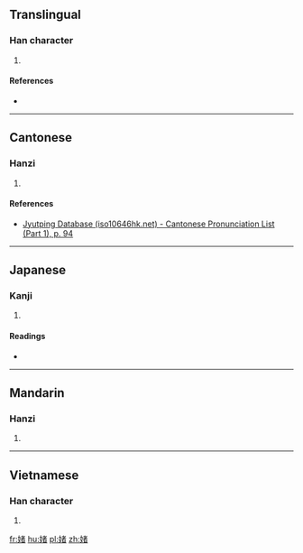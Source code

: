 ==Translingual==

===Han character===
{{Han char|rn=38|rad=女|as=09|sn=12|four=44460|canj=VJKA|ids=⿰女者}}

# {{defn|Han|sort=女09}}

====References====
* {{Han ref|kx=0266.300|dkj=06491|hdz=21063.110|uh=5A8E|ud=23182|bh=D4E3|bd=54499}}

----

==Cantonese==

===Hanzi===
{{yue-hanzi|jyut=[[ze2]]|y=je2}}

# {{defn|lang=yue|sort=女09}}

====References====
* [http://www.iso10646hk.net/jp/document/download.jsp Jyutping Database (iso10646hk.net) - Cantonese Pronunciation List (Part 1), p. 94]

----

==Japanese==

===Kanji===
{{ja-kanji|grade=|rs=女09}}

# {{defn|lang=ja|sort=女09}}

====Readings====
* {{ja-readings|on=[[そ]] (so)|kun=}}

----

==Mandarin==

===Hanzi===
{{cmn-hanzi|pin=[[jiě]] ([[jie3]])|wg=chieh<sup>3</sup>}}

# {{defn|lang=cmn|sort=女09}}

----

==Vietnamese==

===Han character===
{{vi-readings|rs=女09|hanviet=chửa}}

# {{defn|lang=vi|sort=女09}}

[[fr:媎]]
[[hu:媎]]
[[pl:媎]]
[[zh:媎]]